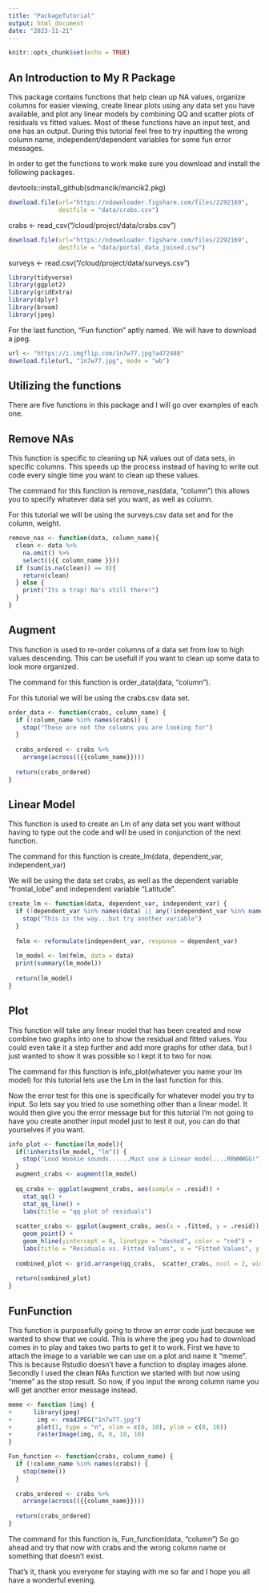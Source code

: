 ```yaml
---
title: "PackageTutorial"
output: html_document
date: "2023-11-21"
---
```


```r
knitr::opts_chunk$set(echo = TRUE)
```

## An Introduction to My R Package

This package contains functions that help clean up NA values, organize columns for easier viewing, create linear plots using any data set you have available, and plot any linear models by combining QQ and scatter plots of residuals vs fitted values. Most of these functions have an input test, and one has an output. During this tutorial feel free to try inputting the wrong column name, independent/dependent variables for some fun error messages.

In order to get the functions to work make sure you download and install the following packages.

devtools::install_github(sdmancik/mancik2.pkg)

```R
download.file(url="https://ndownloader.figshare.com/files/2292169",
              destfile = "data/crabs.csv")
```
crabs <- read_csv("/cloud/project/data/crabs.csv")

```R
download.file(url="https://ndownloader.figshare.com/files/2292169",
              destfile = "data/portal_data_joined.csv")
```
surveys <- read.csv("/cloud/project/data/surveys.csv")

```R
library(tidyverse)
library(ggplot2)
library(gridExtra)
library(dplyr)
library(broom)
library(jpeg)
```

For the last function, "Fun function" aptly named. We will have to download a jpeg.

```R
url <- "https://i.imgflip.com/1n7w77.jpg?a472488"
download.file(url, "1n7w77.jpg", mode = "wb")
```

## Utilizing the functions

There are five functions in this package and I will go over examples of each one.

## Remove NAs

This function is specific to cleaning up NA values out of data sets, in specific columns. This speeds up the process instead of having to write out code every single time you want to clean up these values.

The command for this function is remove_nas(data, "column") this allows you to specify whatever data set you want, as well as column.

For this tutorial we will be using the surveys.csv data set and for the column, weight.

```R
remove_nas <- function(data, column_name){
  clean <- data %>% 
    na.omit() %>% 
    select(({{ column_name }})) 
  if (sum(is.na(clean)) == 0){
    return(clean)
  } else {
    print("Its a trap! Na's still there!")
  }
}
```

## Augment

This function is used to re-order columns of a data set from low to high values descending. This can be usefull if you want to clean up some data to look more organized.

The command for this function is order_data(data, "column").

For this tutorial we will be using the crabs.csv data set.

```R
order_data <- function(crabs, column_name) {
  if (!column_name %in% names(crabs)) {
    stop("These are not the columns you are looking for")
  }
  
  crabs_ordered <- crabs %>%
    arrange(across(({{column_name}})))
  
  return(crabs_ordered)
}
```

## Linear Model

This function is used to create an Lm of any data set you want without having to type out the code and will be used in conjunction of the next function.

The command for this function is create_lm(data, dependent_var, independent_var)

We will be using the data set crabs, as well as the dependent variable "frontal_lobe" and independent variable "Latitude".

```R
create_lm <- function(data, dependent_var, independent_var) {
  if (!dependent_var %in% names(data) || any(!independent_var %in% names(data))) {
    stop("This is the way...but try another variable")
  }
  
  fmlm <- reformulate(independent_var, response = dependent_var)
  
  lm_model <- lm(fmlm, data = data)
  print(summary(lm_model))
  
  return(lm_model)
}
```

## Plot

This function will take any linear model that has been created and now combine two graphs into one to show the residual and fitted values. You could even take it a step further and add more graphs for other data, but I just wanted to show it was possible so I kept it to two for now.

The command for this function is info_plot(whatever you name your lm model) for this tutorial lets use the Lm in the last function for this.

Now the error test for this one is specifically for whatever model you try to input. So lets say you tried to use something other than a linear model. It would then give you the error message but for this tutorial I'm not going to have you create another input model just to test it out, you can do that yourselves if you want.

```R
info_plot <- function(lm_model){
  if(!inherits(lm_model, "lm")) {
    stop("Loud Wookie sounds......Must use a Linear model....RRWWWGG!")
  }  
  augment_crabs <- augment(lm_model)
  
  qq_crabs <- ggplot(augment_crabs, aes(sample = .resid)) +
    stat_qq() +
    stat_qq_line() +
    labs(title = "qq plot of residuals")
  
  scatter_crabs <- ggplot(augment_crabs, aes(x = .fitted, y = .resid)) +
    geom_point() +
    geom_hline(yintercept = 0, linetype = "dashed", color = "red") +
    labs(title = "Residuals vs. Fitted Values", x = "Fitted Values", y = "Residuals")
  
  combined_plot <- grid.arrange(qq_crabs,  scatter_crabs, ncol = 2, widths = c(1,2))
  
  return(combined_plot)
}
```

## FunFunction

This function is purposefully going to throw an error code just because we wanted to show that we could. This is where the jpeg you had to download comes in to play and takes two parts to get it to work. First we have to attach the image to a variable we can use on a plot and name it "meme". This is because Rstudio doesn't have a function to display images alone. Secondly I used the clean NAs function we started with but now using "meme" as the stop result. So now, if you input the wrong column name you will get another error message instead.

```R
meme <- function (img) { 
+      library(jpeg)
+       img <- readJPEG("1n7w77.jpg")
+       plot(1, type = "n", xlim = c(0, 10), ylim = c(0, 10))
+       rasterImage(img, 0, 0, 10, 10)
}
```


```R
Fun_function <- function(crabs, column_name) {
  if (!column_name %in% names(crabs)) {
    stop(meme())
  }
  
  crabs_ordered <- crabs %>%
    arrange(across(({{column_name}})))
  
  return(crabs_ordered)
}
```

The command for this function is, Fun_function(data, "column") So go ahead and try that now with crabs and the wrong column name or something that doesn't exist.

That's it, thank you everyone for staying with me so far and I hope you all have a wonderful evening.